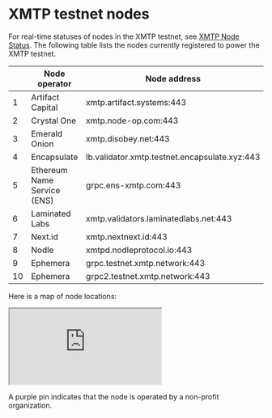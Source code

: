 # XMTP testnet nodes

For real-time statuses of nodes in the XMTP testnet, see [XMTP Node Status](https://status.testnet.xmtp-partners.xyz/).
The following table lists the nodes currently registered to power the XMTP testnet.

|     | Node operator               | Node address                                  |
| --- | --------------------------- | --------------------------------------------- |
| 1   | Artifact Capital            | xmtp.artifact.systems:443                     |
| 2   | Crystal One                 | xmtp.node-op.com:443                          |
| 3   | Emerald Onion               | xmtp.disobey.net:443                          |
| 4   | Encapsulate                 | lb.validator.xmtp.testnet.encapsulate.xyz:443 |
| 5   | Ethereum Name Service (ENS) | grpc.ens-xmtp.com:443                         |
| 6   | Laminated Labs              | xmtp.validators.laminatedlabs.net:443         |
| 7   | Next.id                     | xmtp.nextnext.id:443                          |
| 8   | Nodle                       | xmtpd.nodleprotocol.io:443                    |
| 9   | Ephemera                    | grpc.testnet.xmtp.network:443                 |
| 10  | Ephemera                    | grpc2.testnet.xmtp.network:443                |

Here is a map of node locations:

<div className="responsive-iframe-container">
  <iframe
    src="https://www.google.com/maps/d/embed?mid=18y4nFTXQKdgiSJCQbEGl5dojPoHL3LQ&ehbc=2E312F&noprof=1"
    allowFullScreen=""
    loading="lazy"
  ></iframe>
</div>

A purple pin indicates that the node is operated by a non-profit organization.
